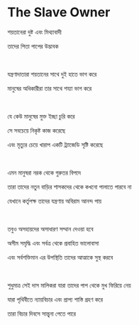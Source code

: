 # The Slave Owner

শয়তানেরা দুষ্ট এবং মিথ্যাবাদী

তাদের পিতা পাপের উদ্ভাবক

<br />

যন্ত্রণাদাতারা শয়তানের সাথে দুই হাতে ভাগ করে

মানুষের অধিকারীরা তার সাথে শয্যা ভাগ করে

<br />

যে কেউ মানুষের মুক্ত ইচ্ছা চুরি করে

সে সবচেয়ে নিকৃষ্ট কাজ করেছে

এবং মৃত্যুর চেয়ে খারাপ একটি ট্র্যাজেডি সৃষ্টি করেছে

<p></p>

<br />

এমন মানুষরা নরক থেকে গুরুতর বিপদে

তারা তাদের নতুন বাড়ির শাসকদের থেকে কখনো পালাতে পারবে না

যেখানে কর্তৃপক্ষ তাদের যন্ত্রণায় অবিরাম আনন্দ পায়

<p></p>

<br />

তবুও অসহায়দের অসাধারণ সম্মান দেওয়া হবে

অসীম সমৃদ্ধি এবং সর্বত্র থেকে প্রবাহিত ভালোবাসা

এবং সর্বশক্তিমান এর উপস্থিতি তাদের আত্মাকে সুস্থ করবে

<p></p>

<br />

শুধুমাত্র সেই দাস মালিকরা যারা তাদের পাপ থেকে মুখ ফিরিয়ে নেয়

যারা পৃথিবীতে ন্যায়বিচার এবং প্রাপ্য শাস্তি গ্রহণ করে

তারা বিচার দিবসে সান্ত্বনা পেতে পারে

<p></p>